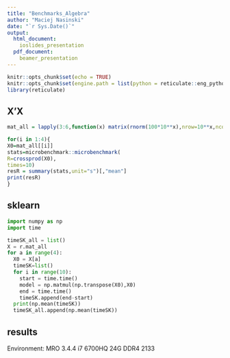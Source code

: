 ```yaml
---
title: "Benchmarks_Algebra"
author: "Maciej Nasinski"
date: "`r Sys.Date()`"
output: 
  html_document: 
    ioslides_presentation
  pdf_document: 
    beamer_presentation
---
```


```r
knitr::opts_chunk$set(echo = TRUE)
knitr::opts_chunk$set(engine.path = list(python = reticulate::eng_python))
library(reticulate)
```

## X'X

```r
mat_all = lapply(3:6,function(x) matrix(rnorm(100*10**x),nrow=10**x,ncol=100))
```

```r
for(i in 1:4){
X0=mat_all[[i]]
stats=microbenchmark::microbenchmark(
R=crossprod(X0),
times=10)
resR = summary(stats,unit="s")[,"mean"]
print(resR)
}
```

## sklearn

```python
import numpy as np
import time

timeSK_all = list()
X = r.mat_all
for a in range(4):
  X0 = X[a]
  timeSK=list()
  for i in range(10):
    start = time.time()
    model = np.matmul(np.transpose(X0),X0)
    end = time.time()
    timeSK.append(end-start)
  print(np.mean(timeSK))
  timeSK_all.append(np.mean(timeSK))
```

## results

Environment: MRO 3.4.4 i7 6700HQ 24G DDR4 2133
